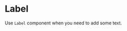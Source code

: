 
<Meta title="Label" component={Label} />

# Label

Use `Label` component when you need to add some text.

<Preview>
  <Story name="Label">
    <Label
      id="inputid"
      label="Label example"
      description="description example"
    />
  </Story>
</Preview>

<br /><br />